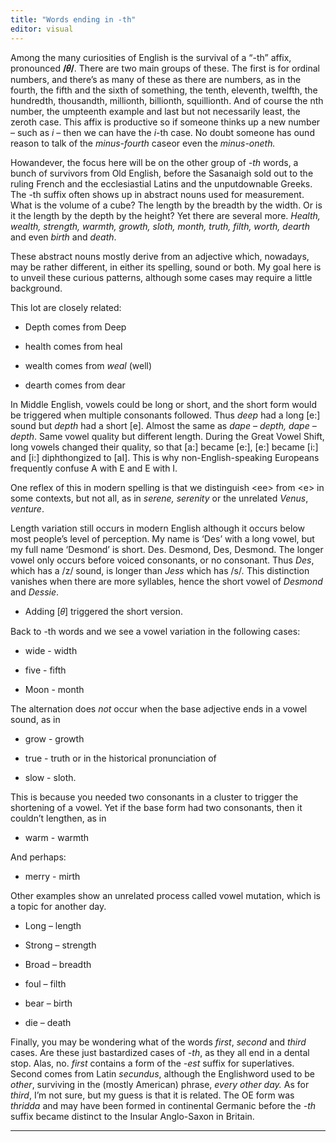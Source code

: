 ```yaml
---
title: "Words ending in -th"
editor: visual
---
```


Among the many curiosities of English is the survival of a "-th" affix, pronounced **/𝜃/**. There are two main groups of these. The first is for ordinal numbers, and there's as many of these as there are numbers, as in the fourth, the fifth and the sixth of something, the tenth, eleventh, twelfth, the hundredth, thousandth, millionth, billionth, squillionth. And of course the nth number, the umpteenth example and last but not necessarily least, the zeroth case. This affix is productive so if someone thinks up a new number – such as *i* – then we can have the *i*-th case. No doubt someone has ound reason to talk of the *minus-fourth* caseor even the *minus-oneth.*

Howandever, the focus here will be on the other group of *-th* words, a bunch of survivors from Old English, before the Sasanaigh sold out to the ruling French and the ecclesiastial Latins and the unputdownable Greeks. The -th suffix often shows up in abstract nouns used for measurement. What is the volume of a cube? The length by the breadth by the width. Or is it the length by the depth by the height? Yet there are several more. *Health, wealth, strength, warmth, growth, sloth, month, truth, filth, worth, dearth* and even *birth* and *death*.

These abstract nouns mostly derive from an adjective which, nowadays, may be rather different, in either its spelling, sound or both. My goal here is to unveil these curious patterns, although some cases may require a little background.

This lot are closely related:

-   Depth comes from Deep

-   health comes from heal

-   wealth comes from *weal* (well)

-   dearth comes from dear

In Middle English, vowels could be long or short, and the short form would be triggered when multiple consonants followed. Thus *deep* had a long \[e:\] sound but *depth* had a short \[e\]. Almost the same as *dape – depth, dape – depth*. Same vowel quality but different length. During the Great Vowel Shift, long vowels changed their quality, so that \[a:\] became \[e:\], \[e:\] became \[i:\] and \[i:\] diphthongized to \[aI\]. This is why non-English-speaking Europeans frequently confuse A with E and E with I.

One reflex of this in modern spelling is that we distinguish \<ee\> from \<e\> in some contexts, but not all, as in *serene, serenity* or the unrelated *Venus*, *venture*.

Length variation still occurs in modern English although it occurs below most people's level of perception. My name is 'Des' with a long vowel, but my full name 'Desmond' is short. Des. Desmond, Des, Desmond. The longer vowel only occurs before voiced consonants, or no consonant. Thus *Des*, which has a /z/ sound, is longer than *Jess* which has /s/*.* This distinction vanishes when there are more syllables, hence the short vowel of *Desmond* and *Dessie*.

-   Adding \[𝜃\] triggered the short version.

Back to -th words and we see a vowel variation in the following cases:

-   wide - width

-   five - fifth

-   Moon - month

The alternation does *not* occur when the base adjective ends in a vowel sound, as in

-   grow - growth

-   true - truth or in the historical pronunciation of

-   slow - sloth.

This is because you needed two consonants in a cluster to trigger the shortening of a vowel. Yet if the base form had two consonants, then it couldn't lengthen, as in

-   warm - warmth

And perhaps:

-   merry - mirth

Other examples show an unrelated process called vowel mutation, which is a topic for another day.

-   Long – length

-   Strong – strength

-   Broad – breadth

-   foul – filth

-   bear – birth

-   die – death

Finally, you may be wondering what of the words *first*, *second* and *third* cases. Are these just bastardized cases of *-th*, as they all end in a dental stop. Alas, no. *first* contains a form of the *-est* suffix for superlatives. Second comes from Latin *secundus*, although the Englishword used to be *other*, surviving in the (mostly American) phrase, *every other day.* As for *third*, I'm not sure, but my guess is that it is related. The OE form was *thridda* and may have been formed in continental Germanic before the *-th* suffix became distinct to the Insular Anglo-Saxon in Britain.

------------------------------------------------------------------------
